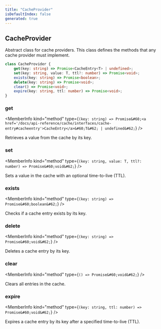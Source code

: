 ```yaml
---
title: "CacheProvider"
isDefaultIndex: false
generated: true
---
```



<!-- This file was generated from the CommandKit source. Do not modify. Instead, re-run the "docgen" script -->


## CacheProvider

<GenerationInfo sourceFile="packages/cache/src/cache-provider.ts" sourceLine="19" packageName="@commandkit/cache" />

Abstract class for cache providers.
This class defines the methods that any cache provider must implement.

```ts title="Signature"
class CacheProvider {
    get(key: string) => Promise<CacheEntry<T> | undefined>;
    set(key: string, value: T, ttl?: number) => Promise<void>;
    exists(key: string) => Promise<boolean>;
    delete(key: string) => Promise<void>;
    clear() => Promise<void>;
    expire(key: string, ttl: number) => Promise<void>;
}
```

<div className="members-wrapper">

### get

<MemberInfo kind="method" type={`(key: string) => Promise&#60;<a href='/docs/api-reference/cache/interfaces/cache-entry#cacheentry'>CacheEntry</a>&#60;T&#62; | undefined&#62;`}   />

Retrieves a value from the cache by its key.
### set

<MemberInfo kind="method" type={`(key: string, value: T, ttl?: number) => Promise&#60;void&#62;`}   />

Sets a value in the cache with an optional time-to-live (TTL).
### exists

<MemberInfo kind="method" type={`(key: string) => Promise&#60;boolean&#62;`}   />

Checks if a cache entry exists by its key.
### delete

<MemberInfo kind="method" type={`(key: string) => Promise&#60;void&#62;`}   />

Deletes a cache entry by its key.
### clear

<MemberInfo kind="method" type={`() => Promise&#60;void&#62;`}   />

Clears all entries in the cache.
### expire

<MemberInfo kind="method" type={`(key: string, ttl: number) => Promise&#60;void&#62;`}   />

Expires a cache entry by its key after a specified time-to-live (TTL).


</div>
